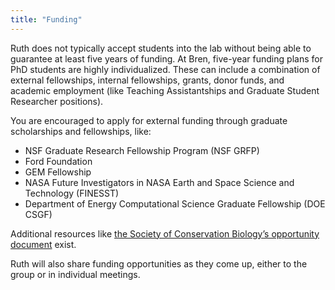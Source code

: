```yaml
---
title: "Funding"
---
```


Ruth does not typically accept students into the lab without being able to guarantee at least five years of funding. At Bren, five-year funding plans for PhD students are highly individualized. These can include a combination of external fellowships, internal fellowships, grants, donor funds, and academic employment (like Teaching Assistantships and Graduate Student Researcher positions). 

You are encouraged to apply for external funding through graduate scholarships and fellowships, like:

- NSF Graduate Research Fellowship Program (NSF GRFP)
- Ford Foundation
- GEM Fellowship
- NASA Future Investigators in NASA Earth and Space Science and Technology (FINESST)
- Department of Energy Computational Science Graduate Fellowship (DOE CSGF) 

Additional resources like [the Society of Conservation Biology's opportunity document](https://docs.google.com/document/d/1-xF9qw2B2hirk5MpNRICv_M3tZZOAHJnO-UmdT-ZSuw/edit?tab=t.0) exist.

Ruth will also share funding opportunities as they come up, either to the group or in individual meetings.
